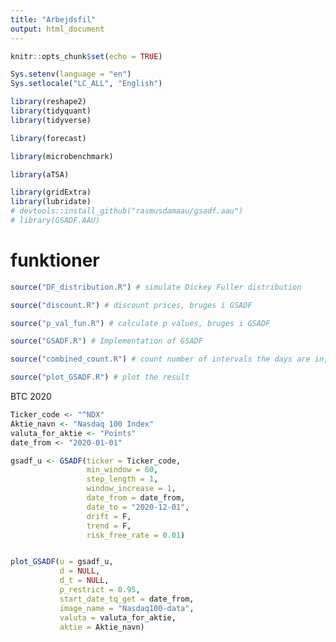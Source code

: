 ```yaml
---
title: "Arbejdsfil"
output: html_document
---
```


```r
knitr::opts_chunk$set(echo = TRUE)

Sys.setenv(language = "en")
Sys.setlocale("LC_ALL", "English")

library(reshape2)
library(tidyquant)
library(tidyverse)

library(forecast)

library(microbenchmark)

library(aTSA)

library(gridExtra)
library(lubridate)
# devtools::install_github("rasmusdamaau/gsadf.aau")
# library(GSADF.AAU)
```

# funktioner

```r
source("DF_distribution.R") # simulate Dickey Fuller distribution

source("discount.R") # discount prices, bruges i GSADF

source("p_val_fun.R") # calculate p values, bruges i GSADF

source("GSADF.R") # Implementation of GSADF

source("combined_count.R") # count number of intervals the days are in, bruges i plot_GSADF

source("plot_GSADF.R") # plot the result


```

BTC 2020

```r
Ticker_code <- "^NDX"
Aktie_navn <- "Nasdaq 100 Index"
valuta_for_aktie <- "Points"
date_from <- "2020-01-01"

gsadf_u <- GSADF(ticker = Ticker_code,
                 min_window = 60,
                 step_length = 1,
                 window_increase = 1,
                 date_from = date_from,
                 date_to = "2020-12-01",
                 drift = F,
                 trend = F,
                 risk_free_rate = 0.01)


plot_GSADF(u = gsadf_u,
           d = NULL,
           d_t = NULL, 
           p_restrict = 0.95, 
           start_date_tq_get = date_from,
           image_name = "Nasdaq100-data", 
           valuta = valuta_for_aktie,
           aktie = Aktie_navn)



```

